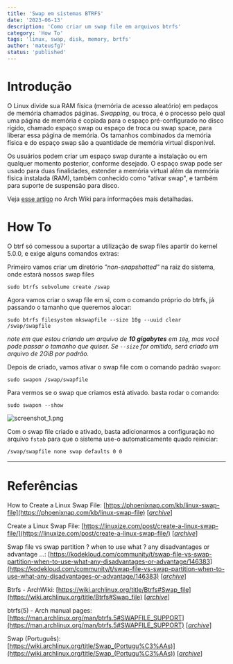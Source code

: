 ```yaml
---
title: 'Swap em sistemas BTRFS'
date: '2023-06-13'
description: 'Como criar um swap file em arquivos btrfs'
category: 'How To'
tags: 'linux, swap, disk, memory, brtfs'
author: 'mateusfg7'
status: 'published'
---
```


# Introdução

O Linux divide sua RAM física (memória de acesso aleatório) em pedaços de memória chamados páginas. _Swapping_, ou troca, é o processo pelo qual uma página de memória é copiada para o espaço pré-configurado no disco rígido, chamado espaço swap ou espaço de troca ou swap space, para liberar essa página de memória. Os tamanhos combinados da memória física e do espaço swap são a quantidade de memória virtual disponível.

Os usuários podem criar um espaço swap durante a instalação ou em qualquer momento posterior, conforme desejado. O espaço swap pode ser usado para duas finalidades, estender a memória virtual além da memória física instalada (RAM), também conhecido como "ativar swap", e também para suporte de suspensão para disco.

Veja [esse artigo](https://wiki.archlinux.org/title/Swap_(Português)) no Arch Wiki para informações mais detalhadas.

# How To

O btrf só comessou a suportar a utilização de swap files apartir do kernel 5.0.0, e exige alguns comandos extras:

Primeiro vamos criar um diretório _"non-snapshotted"_ na raiz do sistema, onde estará nossos swap files
```console
sudo btrfs subvolume create /swap
```

Agora vamos criar o swap file em si, com o comando próprio do btrfs, já passando o tamanho que queremos alocar:
```console
sudo btrfs filesystem mkswapfile --size 10g --uuid clear /swap/swapfile
```
_note em que estou criando um arquivo de **10 gigabytes** em `10g`, mas você pode passar o tamanho que quiser. Se `--size` for omitido, será criado um arquivo de 2GiB por padrão._

Depois de criado, vamos ativar o swap file com o comando padrão `swapon`:
```console
sudo swapon /swap/swapfile
```

Para vermos se o swap que criamos está ativado. basta rodar o comando:
```console
sudo swapon --show
```
![screenshot_1.png](assets/screenshot_1.png)

Com o swap file criado e ativado, basta adicionarmos a configuração no arquivo `fstab` para que o sistema use-o automaticamente quado reiniciar:
```bash title="/etc/fstab"
/swap/swapfile none swap defaults 0 0
```

---

# Referências

How to Create a Linux Swap File: [https://phoenixnap.com/kb/linux-swap-file](https://phoenixnap.com/kb/linux-swap-file) [[_archive_](https://web.archive.org/web/20230613132919/https://phoenixnap.com/kb/linux-swap-file)]

Create a Linux Swap File: [https://linuxize.com/post/create-a-linux-swap-file/](https://linuxize.com/post/create-a-linux-swap-file/) [[_archive_](https://web.archive.org/web/20230613133106/https://linuxize.com/post/create-a-linux-swap-file/)]

Swap file vs swap partition ? when to use what ? any disadvantages or advantage …: [https://kodekloud.com/community/t/swap-file-vs-swap-partition-when-to-use-what-any-disadvantages-or-advantage/146383](https://kodekloud.com/community/t/swap-file-vs-swap-partition-when-to-use-what-any-disadvantages-or-advantage/146383) [[_archive_](https://web.archive.org/web/20230613133939/https://kodekloud.com/community/t/swap-file-vs-swap-partition-when-to-use-what-any-disadvantages-or-advantage/146383)]

Btrfs - ArchWiki: [https://wiki.archlinux.org/title/Btrfs#Swap_file](https://wiki.archlinux.org/title/Btrfs#Swap_file) [[_archive_](https://web.archive.org/web/20230613134129/https://wiki.archlinux.org/title/Btrfs)]

btrfs(5) - Arch manual pages: [https://man.archlinux.org/man/btrfs.5#SWAPFILE_SUPPORT](https://man.archlinux.org/man/btrfs.5#SWAPFILE_SUPPORT) [[_archive_](https://web.archive.org/web/20230613134710/https://man.archlinux.org/man/btrfs.5)]

Swap (Português): [https://wiki.archlinux.org/title/Swap_(Portugu%C3%AAs)](https://wiki.archlinux.org/title/Swap_(Portugu%C3%AAs)) [[_archive_](https://web.archive.org/web/20230616141949/https://wiki.archlinux.org/title/Swap_%28Portugu%C3%AAs%29)]

